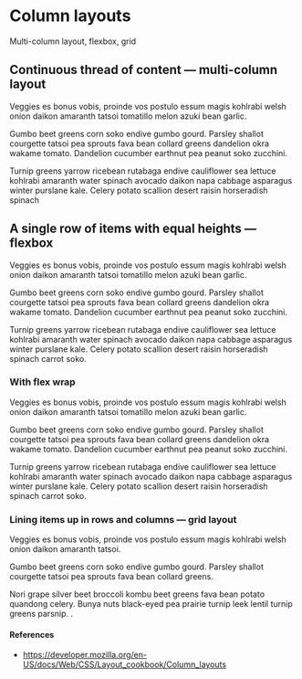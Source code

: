 
# Column layouts

Multi-column layout, flexbox, grid

## Continuous thread of content — multi-column layout

<div className={styles.multiColumnLayout}>
  <p>
    Veggies es bonus vobis, proinde vos postulo essum magis kohlrabi welsh onion
    daikon amaranth tatsoi tomatillo melon azuki bean garlic.
  </p>
  <p>
    Gumbo beet greens corn soko endive gumbo gourd. Parsley shallot courgette
    tatsoi pea sprouts fava bean collard greens dandelion okra wakame tomato.
    Dandelion cucumber earthnut pea peanut soko zucchini.
  </p>
  <p>
    Turnip greens yarrow ricebean rutabaga endive cauliflower sea lettuce
    kohlrabi amaranth water spinach avocado daikon napa cabbage asparagus winter
    purslane kale. Celery potato scallion desert raisin horseradish spinach
  </p>
</div>

## A single row of items with equal heights — flexbox

<div className={styles.flexboxLayout}>
  <p>
    Veggies es bonus vobis, proinde vos postulo essum magis kohlrabi welsh onion
    daikon amaranth tatsoi tomatillo melon azuki bean garlic.
  </p>

  <p>
    Gumbo beet greens corn soko endive gumbo gourd. Parsley shallot courgette
    tatsoi pea sprouts fava bean collard greens dandelion okra wakame tomato.
    Dandelion cucumber earthnut pea peanut soko zucchini.
  </p>

  <p>
    Turnip greens yarrow ricebean rutabaga endive cauliflower sea lettuce
    kohlrabi amaranth water spinach avocado daikon napa cabbage asparagus winter
    purslane kale. Celery potato scallion desert raisin horseradish spinach
    carrot soko.
  </p>
</div>

### With flex wrap

<div className={styles.flexwrapLayout}>
  <p>
    Veggies es bonus vobis, proinde vos postulo essum magis kohlrabi welsh onion
    daikon amaranth tatsoi tomatillo melon azuki bean garlic.
  </p>

  <p>
    Gumbo beet greens corn soko endive gumbo gourd. Parsley shallot courgette
    tatsoi pea sprouts fava bean collard greens dandelion okra wakame tomato.
    Dandelion cucumber earthnut pea peanut soko zucchini.
  </p>

  <p>
    Turnip greens yarrow ricebean rutabaga endive cauliflower sea lettuce
    kohlrabi amaranth water spinach avocado daikon napa cabbage asparagus winter
    purslane kale. Celery potato scallion desert raisin horseradish spinach
    carrot soko.
  </p>
</div>

### Lining items up in rows and columns — grid layout

<div className={styles.gridLayout}>
  <p>
    Veggies es bonus vobis, proinde vos postulo essum magis kohlrabi welsh onion
    daikon amaranth tatsoi.
  </p>

  <p>
    Gumbo beet greens corn soko endive gumbo gourd. Parsley shallot courgette
    tatsoi pea sprouts fava bean collard greens.
  </p>

  <p>
    Nori grape silver beet broccoli kombu beet greens fava bean potato quandong
    celery. Bunya nuts black-eyed pea prairie turnip leek lentil turnip greens
    parsnip. .
  </p>
</div>

#### References

- https://developer.mozilla.org/en-US/docs/Web/CSS/Layout_cookbook/Column_layouts
